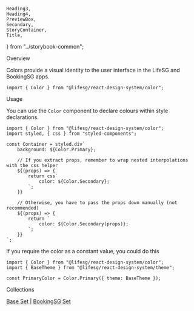     Heading3,
    Heading4,
    PreviewBox,
    Secondary,
    StoryContainer,
    Title,
} from "../storybook-common";

<Meta title="General/Color/Introduction" />

<Title>Color</Title>

<Secondary>Overview</Secondary>

Colors provide a visual identity to the user interface in the LifeSG and BookingSG apps.

```tsx
import { Color } from "@lifesg/react-design-system/color";
```

<Secondary>Usage</Secondary>

You can use the `Color` component to declare colours within style declarations.

```tsx
import { Color } from "@lifesg/react-design-system/color";
import styled, { css } from "styled-components";

const Container = styled.div`
    background: ${Color.Primary};

    // If you extract props, remember to wrap nested interpolations with the css helper
    ${(props) => {
        return css`
            color: ${Color.Secondary};
        `;
    }}

    // Otherwise, you have to pass the props down manually (not recommended)
	${(props) => {
        return `
			color: ${Color.Secondary(props)};
		`;
    }}
`;
```

If you require the color as a constant value, you could do this

```tsx
import { Color } from "@lifesg/react-design-system/color";
import { BaseTheme } from "@lifesg/react-design-system/theme";

const PrimaryColor = Color.Primary({ theme: BaseTheme });
```

<Secondary>Collections</Secondary>

[Base Set](/docs/general-color-lifesg-color--page) |
[BookingSG Set](/docs/general-color-bookingsg-color--page)
